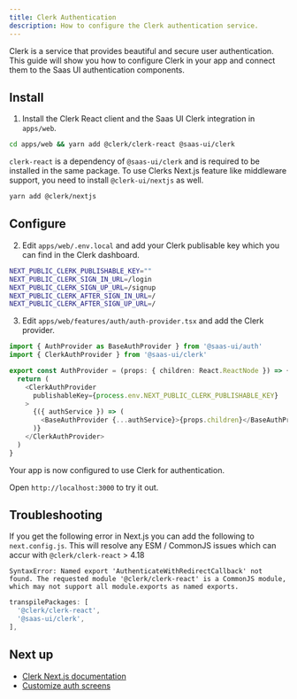 ```yaml
---
title: Clerk Authentication
description: How to configure the Clerk authentication service.
---
```


Clerk is a service that provides beautiful and secure user authentication.
This guide will show you how to configure Clerk in your app and connect them to the Saas UI authentication components.

## Install

1. Install the Clerk React client and the Saas UI Clerk integration in `apps/web`.

```bash
cd apps/web && yarn add @clerk/clerk-react @saas-ui/clerk
```

`clerk-react` is a dependency of `@saas-ui/clerk` and is required to be installed in the same package.
To use Clerks Next.js feature like middleware support, you need to install `@clerk-ui/nextjs` as well.

```bash
yarn add @clerk/nextjs
```

## Configure

2. Edit `apps/web/.env.local` and add your Clerk publisable key which you can find in the Clerk dashboard.

```bash
NEXT_PUBLIC_CLERK_PUBLISHABLE_KEY=""
NEXT_PUBLIC_CLERK_SIGN_IN_URL=/login
NEXT_PUBLIC_CLERK_SIGN_UP_URL=/signup
NEXT_PUBLIC_CLERK_AFTER_SIGN_IN_URL=/
NEXT_PUBLIC_CLERK_AFTER_SIGN_UP_URL=/
```

3. Edit `apps/web/features/auth/auth-provider.tsx` and add the Clerk provider.

```ts
import { AuthProvider as BaseAuthProvider } from '@saas-ui/auth'
import { ClerkAuthProvider } from '@saas-ui/clerk'

export const AuthProvider = (props: { children: React.ReactNode }) => {
  return (
    <ClerkAuthProvider
      publishableKey={process.env.NEXT_PUBLIC_CLERK_PUBLISHABLE_KEY}
    >
      {({ authService }) => (
        <BaseAuthProvider {...authService}>{props.children}</BaseAuthProvider>
      )}
    </ClerkAuthProvider>
  )
}
```

Your app is now configured to use Clerk for authentication.

Open `http://localhost:3000` to try it out.

## Troubleshooting

If you get the following error in Next.js you can add the following to `next.config.js`.
This will resolve any ESM / CommonJS issues which can accur with `@clerk/clerk-react` > 4.18

```
SyntaxError: Named export 'AuthenticateWithRedirectCallback' not found. The requested module '@clerk/clerk-react' is a CommonJS module, which may not support all module.exports as named exports.
```

```ts
transpilePackages: [
  '@clerk/clerk-react',
  '@saas-ui/clerk',
],
```

## Next up

- [Clerk Next.js documentation](https://clerk.com/docs/nextjs/get-started-with-nextjs)
- [Customize auth screens](/docs/nextjs-starterkit/authentication/customize-auth-screens)
